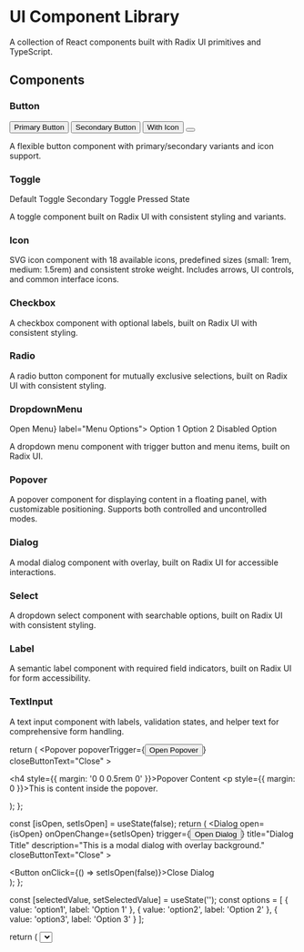 
<Meta title="Introduction" />

# UI Component Library

A collection of React components built with Radix UI primitives and TypeScript.

## Components

<div className="component-grid">
  <div className="component-item">
    <h3>Button</h3>
    <div className="component-examples">
      <Button>Primary Button</Button>
      <Button variant="secondary">Secondary Button</Button>
      <Button icon="arrow-right">With Icon</Button>
      <Button icon="arrow-up" />
    </div>
    <p>A flexible button component with primary/secondary variants and icon support.</p>
  </div>

<div className="component-item">
  <h3>Toggle</h3>
  <div className="component-examples">
    <Toggle>Default Toggle</Toggle>
    <Toggle variant="secondary">Secondary Toggle</Toggle>
    <Toggle pressed>Pressed State</Toggle>
  </div>
  <p>
    A toggle component built on Radix UI with consistent styling and variants.
  </p>
</div>

<div className="component-item">
  <h3>Icon</h3>
  <div className="component-examples">
    <Icon name="arrow-right" size="small" />
    <Icon name="star" size="small" />
    <Icon name="mail" size="small" />
    <Icon name="shopping-basket" size="medium" />
    <Icon name="music" size="medium" />
    <Icon name="lock" size="medium" />
  </div>
  <p>
    SVG icon component with 18 available icons, predefined sizes (small: 1rem, medium: 1.5rem) and
    consistent stroke weight. Includes arrows, UI controls, and common interface icons.
  </p>
</div>

<div className="component-item">
  <h3>Checkbox</h3>
  <div className="component-examples">
    <Checkbox />
    <Checkbox label="With Label" />
    <Checkbox label="Checked" defaultChecked />
    <Checkbox label="Disabled" disabled />
  </div>
  <p>
    A checkbox component with optional labels, built on Radix UI with consistent
    styling.
  </p>
</div>

<div className="component-item">
  <h3>Radio</h3>
  <div className="component-examples">
    <RadioGroup defaultValue="option2">
      <Radio value="option1" label="Option 1" />
      <Radio value="option2" label="Option 2" />
      <Radio value="option3" label="Option 3" />
    </RadioGroup>
  </div>
  <p>
    A radio button component for mutually exclusive selections, built on Radix
    UI with consistent styling.
  </p>
</div>

<div className="component-item">
  <h3>DropdownMenu</h3>
  <div className="component-examples">
    <DropdownMenu trigger={<Button>Open Menu</Button>} label="Menu Options">
      <DropdownMenuItem>Option 1</DropdownMenuItem>
      <DropdownMenuItem>Option 2</DropdownMenuItem>
      <DropdownMenuItem disabled>Disabled Option</DropdownMenuItem>
    </DropdownMenu>
  </div>
  <p>
    A dropdown menu component with trigger button and menu items, built on Radix
    UI.
  </p>
</div>

<div className="component-item">
  <h3>Popover</h3>
  <div className="component-examples">
    <PopoverExample />
  </div>
  <p>
    A popover component for displaying content in a floating panel, with
    customizable positioning. Supports both controlled and uncontrolled modes.
  </p>
</div>

  <div className="component-item">
    <h3>Dialog</h3>
    <div className="component-examples">
      <DialogExample />
    </div>
    <p>A modal dialog component with overlay, built on Radix UI for accessible interactions.</p>
  </div>

  <div className="component-item">
    <h3>Select</h3>
    <div className="component-examples">
      <SelectExample />
    </div>
    <p>A dropdown select component with searchable options, built on Radix UI with consistent styling.</p>
  </div>

  <div className="component-item">
    <h3>Label</h3>
    <div className="component-examples">
      <Label text="Basic Label" />
      <Label text="Required Field" isRequired />
      <Label text="Form Label" htmlFor="example-input" />
    </div>
    <p>A semantic label component with required field indicators, built on Radix UI for form accessibility.</p>
  </div>

  <div className="component-item">
    <h3>TextInput</h3>
    <div className="component-examples">
      <TextInput label="Email" placeholder="Enter your email..." />
    </div>
    <p>A text input component with labels, validation states, and helper text for comprehensive form handling.</p>
  </div>
</div>

  return (
    <Popover
      popoverTrigger={<Button>Open Popover</Button>}
      closeButtonText="Close"
    >
      <div>
        <h4 style={{ margin: '0 0 0.5rem 0' }}>Popover Content</h4>
        <p style={{ margin: 0 }}>This is content inside the popover.</p>
      </div>
    </Popover>
  );
};

  const [isOpen, setIsOpen] = useState(false);
  return (
    <Dialog
      open={isOpen}
      onOpenChange={setIsOpen}
      trigger={<Button>Open Dialog</Button>}
      title="Dialog Title"
      description="This is a modal dialog with overlay background."
      closeButtonText="Close"
    >
      <div>
        <Button onClick={() => setIsOpen(false)}>Close Dialog</Button>
      </div>
    </Dialog>
  );
};

  const [selectedValue, setSelectedValue] = useState('');
  const options = [
    { value: 'option1', label: 'Option 1' },
    { value: 'option2', label: 'Option 2' },
    { value: 'option3', label: 'Option 3' }
  ];
  
  return (
    <Select
      options={options}
      value={selectedValue}
      onChange={setSelectedValue}
      placeholder="Select an option..."
    />
  );
};


<style>
  {`
  .component-grid {
    display: grid;
    grid-template-columns: repeat(auto-fit, minmax(300px, 1fr));
    gap: 2rem;
    margin-top: 2rem;
  }

  .component-item {
    padding: 1.5rem;
    border: 1px solid var(--color-border);
    border-radius: 8px;
    background: var(--color-muted);
  }

  .component-item h3 {
    margin-top: 0;
    margin-bottom: 1rem;
    color: var(--color-foreground);
  }

  .component-examples {
    display: flex;
    flex-wrap: wrap;
    gap: 0.75rem;
    margin-bottom: 1rem;
    align-items: center;
  }

  .component-item p {
    margin: 0;
    color: var(--color-muted-foreground);
    font-size: 14px;
    line-height: 1.5;
  }

  @media screen and (max-width: 768px) {
    .component-grid {
      grid-template-columns: 1fr;
      gap: 1.5rem;
    }
    
    .component-examples {
      flex-direction: column;
      align-items: flex-start;
    }
  }
  `}
</style>

